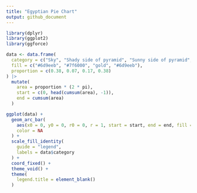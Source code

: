 ```yaml
---
title: "Egyptian Pie Chart"
output: github_document
---
```


```r
library(dplyr)
library(ggplot2)
library(ggforce)

data <- data.frame(
  category = c("Sky", "Shady side of pyramid", "Sunny side of pyramid", "Sky"),
  fill = c("#6d9eeb", "#7f6000", "gold", "#6d9eeb"),
  proportion = c(0.38, 0.07, 0.17, 0.38)
) |>
  mutate(
    area = proportion * (2 * pi),
    start = c(0, head(cumsum(area), -1)),
    end = cumsum(area)
  )

ggplot(data) +
  geom_arc_bar(
    aes(x0 = 0, y0 = 0, r0 = 0, r = 1, start = start, end = end, fill = fill),
    color = NA
  ) +
  scale_fill_identity(
    guide = "legend",
    labels = data$category
  ) +
  coord_fixed() +
  theme_void() +
  theme(
    legend.title = element_blank()
  )
```
